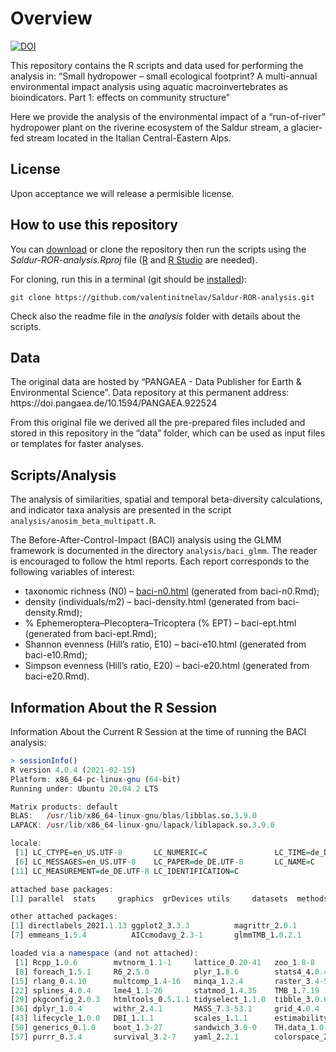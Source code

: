 # Overview

[![DOI](https://zenodo.org/badge/DOI/10.5281/zenodo.6642841.svg)](https://doi.org/10.5281/zenodo.6642841)

This repository contains the R scripts and data used for performing the analysis in:
"Small hydropower – small ecological footprint? A multi-annual environmental impact analysis using aquatic macroinvertebrates as bioindicators. Part 1: effects on community structure"

Here we provide the analysis of the environmental impact of a "run-of-river" hydropower plant on the riverine ecosystem of the Saldur stream, a glacier-fed stream located in the Italian Central-Eastern Alps.

## License

Upon acceptance we will release a permisible license.

## How to use this repository

You can [download][1] or clone the repository then run the scripts using the *Saldur-ROR-analysis.Rproj* file ([R][2] and [R Studio][3] are needed).

For cloning, run this in a terminal (git should be [installed][4]):

```
git clone https://github.com/valentinitnelav/Saldur-ROR-analysis.git
```

Check also the readme file in the *analysis* folder with details about the scripts.

[1]: https://github.com/valentinitnelav/Saldur-ROR-analysis/archive/main.zip
[2]: https://www.r-project.org/
[3]: https://www.rstudio.com/products/rstudio/download/
[4]: https://git-scm.com/downloads

## Data

The original data are hosted by "PANGAEA - Data Publisher for Earth & Environmental Science".
Data repository at this permanent address: https://doi.pangaea.de/10.1594/PANGAEA.922524

From this original file we derived all the pre-prepared files included and stored in this repository in the "data" folder, which can be used as input files or templates for faster analyses.

## Scripts/Analysis

The analysis of similarities, spatial and temporal beta-diversity calculations, and indicator taxa analysis are presented in the script `analysis/anosim_beta_multipatt.R`.

The Before-After-Control-Impact (BACI) analysis using the GLMM framework is documented in the directory `analysis/baci_glmm`. The reader is encouraged to follow the html reports. Each report corresponds to the following variables of interest:

- taxonomic richness (N0) -- <a href="baci-n0.html">baci-n0.html</a> (generated from baci-n0.Rmd); 
- density (individuals/m2) -- baci-density.html (generated from baci-density.Rmd);
- % Ephemeroptera–Plecoptera–Tricoptera (% EPT) -- baci-ept.html (generated from baci-ept.Rmd);
- Shannon evenness (Hill’s ratio, E10) -- baci-e10.html (generated from baci-e10.Rmd);
- Simpson evenness (Hill’s ratio, E20) -- baci-e20.html (generated from baci-e20.Rmd).

## Information About the R Session

Information About the Current R Session at the time of running the BACI analysis:

```r
> sessionInfo()
R version 4.0.4 (2021-02-15)
Platform: x86_64-pc-linux-gnu (64-bit)
Running under: Ubuntu 20.04.2 LTS

Matrix products: default
BLAS:   /usr/lib/x86_64-linux-gnu/blas/libblas.so.3.9.0
LAPACK: /usr/lib/x86_64-linux-gnu/lapack/liblapack.so.3.9.0

locale:
 [1] LC_CTYPE=en_US.UTF-8       LC_NUMERIC=C               LC_TIME=de_DE.UTF-8        LC_COLLATE=en_US.UTF-8     LC_MONETARY=de_DE.UTF-8   
 [6] LC_MESSAGES=en_US.UTF-8    LC_PAPER=de_DE.UTF-8       LC_NAME=C                  LC_ADDRESS=C               LC_TELEPHONE=C            
[11] LC_MEASUREMENT=de_DE.UTF-8 LC_IDENTIFICATION=C       

attached base packages:
[1] parallel  stats     graphics  grDevices utils     datasets  methods   base     

other attached packages:
[1] directlabels_2021.1.13 ggplot2_3.3.3          magrittr_2.0.1         data.table_1.13.6      DHARMa_0.3.3.0         lsmeans_2.30-0        
[7] emmeans_1.5.4          AICcmodavg_2.3-1       glmmTMB_1.0.2.1       

loaded via a namespace (and not attached):
 [1] Rcpp_1.0.6        mvtnorm_1.1-1     lattice_0.20-41   zoo_1.8-8         assertthat_0.2.1  digest_0.6.27     unmarked_1.0.1   
 [8] foreach_1.5.1     R6_2.5.0          plyr_1.8.6        stats4_4.0.4      evaluate_0.14     coda_0.19-4       pillar_1.4.7     
[15] rlang_0.4.10      multcomp_1.4-16   minqa_1.2.4       raster_3.4-5      nloptr_1.2.2.2    Matrix_1.3-2      rmarkdown_2.7    
[22] splines_4.0.4     lme4_1.1-26       statmod_1.4.35    TMB_1.7.19        munsell_0.5.0     compiler_4.0.4    xfun_0.21        
[29] pkgconfig_2.0.3   htmltools_0.5.1.1 tidyselect_1.1.0  tibble_3.0.6      quadprog_1.5-8    codetools_0.2-18  crayon_1.4.1     
[36] dplyr_1.0.4       withr_2.4.1       MASS_7.3-53.1     grid_4.0.4        nlme_3.1-152      xtable_1.8-4      gtable_0.3.0     
[43] lifecycle_1.0.0   DBI_1.1.1         scales_1.1.1      estimability_1.3  sp_1.4-5          ellipsis_0.3.1    vctrs_0.3.6      
[50] generics_0.1.0    boot_1.3-27       sandwich_3.0-0    TH.data_1.0-10    iterators_1.0.13  tools_4.0.4       glue_1.4.2       
[57] purrr_0.3.4       survival_3.2-7    yaml_2.2.1        colorspace_2.0-0  VGAM_1.1-5        knitr_1.31       
```

